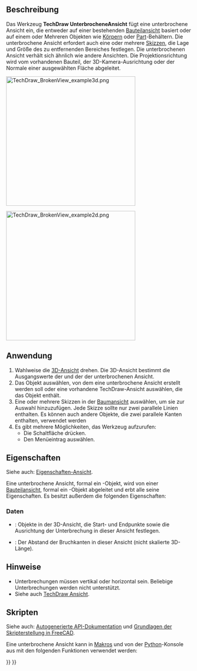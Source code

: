 <languages/>

{{Docnav/de
|[[TechDraw_View/de|Ansicht]]
|[[TechDraw_SectionView/de|Schnittansicht]]
|[[TechDraw_Workbench/de|TechDraw]]
|IconL=TechDraw_View.svg
|IconR=TechDraw_SectionView.svg
|IconC=Workbench_TechDraw.svg
}}

{{GuiCommand/de
|Name=TechDraw BrokenView
|Name/de=TechDraw UnterbrocheneAnsicht
|MenuLocation=TechDraw → TechDraw Ansichten → Unterbrochene Ansicht einfügen
|Workbenches=[[TechDraw_Workbench/de|TechDraw]]
|Version=1.0
|SeeAlso=[[TechDraw_View/de|TechDraw Ansicht]]
}}

<span id="Description"></span>
==Beschreibung==

Das Werkzeug '''TechDraw UnterbrocheneAnsicht''' fügt eine unterbrochene Ansicht ein, die entweder auf einer bestehenden [[TechDraw_View/de|Bauteilansicht]] basiert oder auf einem oder Mehreren Objekten wie [[PartDesign Body/de|Körpern]] oder [[Std_Part|Part]]-Behältern. Die unterbrochene Ansicht erfordert auch eine oder mehrere [[Sketcher_NewSketch/de|Skizzen]], die Lage und Größe des zu entfernenden Bereiches festlegen. Die unterbrochenen Ansicht verhält sich ähnlich wie andere Ansichten. Die Projektionsrichtung wird vom vorhandenen Bauteil, der 3D-Kamera-Ausrichtung oder der Normale einer ausgewählten Fläche abgeleitet.

[[Image:TechDraw_BrokenView_example3d.png|350px]]
{{Caption|Eine Form, die unterbrochen werden soll und die Skizzen, die die Unterbrechungen festlegen}}

[[Image:TechDraw_BrokenView_example2d.png|350px]]
{{Caption|Das Ergebnis}}

<span id="Usage"></span>
==Anwendung==

# Wahlweise die [[3D_View/de|3D-Ansicht]] drehen. Die 3D-Ansicht bestimmt die Ausgangswerte der {{PropertyData/de|Direction}} und der {{PropertyData/de|XDirection}} der unterbrochenen Ansicht.
# Das Objekt auswählen, von dem eine unterbrochene Ansicht erstellt werden soll oder eine vorhandene TechDraw-Ansicht auswählen, die das Objekt enthält.
# Eine oder mehrere Skizzen in der [[Tree_View/de|Baumansicht]] auswählen, um sie zur Auswahl hinzuzufügen. Jede Skizze sollte nur zwei parallele Linien enthalten. Es können auch andere Objekte, die zwei parallele Kanten enthalten, verwendet werden
# Es gibt mehrere Möglichkeiten, das Werkzeug aufzurufen:
#* Die Schaltfläche {{Button|[[Image:TechDraw_BrokenView.svg|16px]] [[TechDraw_BrokenView/de|Unterbrochene Ansicht einfügen]]}} drücken.
#* Den Menüeintrag {{MenuCommand|TechDraw → TechDraw Ansichten → [[Image:TechDraw_BrokenView.svg|16px]] Unterbrochene Ansicht einfügen}} auswählen.

<span id="Properties"></span>
==Eigenschaften==

Siehe auch: [[Property_View/de|Eigenschaften-Ansicht]].

Eine unterbrochene Ansicht, formal ein {{Incode|TechDraw::DrawBrokenView}}-Objekt, wird von einer [[#Properties_Part_View/de|Bauteilansicht]], formal ein {{Incode|TechDraw::DrawViewPart}}-Objekt abgeleitet und erbt alle seine Eigenschaften. Es besitzt außerdem die folgenden Eigenschaften:

<span id="Data"></span>
===Daten===

{{TitleProperty|Broken View}}

* {{PropertyData/de|Breaks|LinkList}}: Objekte in der 3D-Ansicht, die Start- und Endpunkte sowie die Ausrichtung der Unterbrechung in dieser Ansicht festlegen.
* {{PropertyData/de|Gap|Length}}: Der Abstand der Bruchkanten in dieser Ansicht (nicht skalierte 3D-Länge).

<span id="Notes"></span>
==Hinweise==

* Unterbrechungen müssen vertikal oder horizontal sein. Beliebige Unterbrechungen werden nicht unterstützt.
* Siehe auch [[TechDraw_View/de|TechDraw Ansicht]].

<span id="Scripting"></span>
==Skripten==

Siehe auch: [https://freecad.github.io/SourceDoc/ Autogenerierte API-Dokumentation] und [[FreeCAD_Scripting_Basics/de|Grundlagen der Skripterstellung in FreeCAD]].

Eine unterbrochene Ansicht kann in [[Macros/de|Makros]] und von der [[Python/de|Python]]-Konsole aus mit den folgenden Funktionen verwendet werden:

{{Code|code=
doc = FreeCAD.ActiveDocument
box = doc.Box
profile = doc.Sketch
page = doc.Page

brokenView = doc.addObject("TechDraw::DrawBrokenView", "BrokenView")
page.addView(brokenView)
brokenView.Source= box
brokenView.Breaks = [doc.Sketch]
}}


{{Docnav/de
|[[TechDraw_View/de|Ansicht]]
|[[TechDraw_SectionView/de|Schnittansicht]]
|[[TechDraw_Workbench/de|TechDraw]]
|IconL=TechDraw_View.svg
|IconR=TechDraw_SectionView.svg
|IconC=Workbench_TechDraw.svg
}}

{{TechDraw_Tools_navi{{#translation:}}}}
{{Userdocnavi{{#translation:}}}}